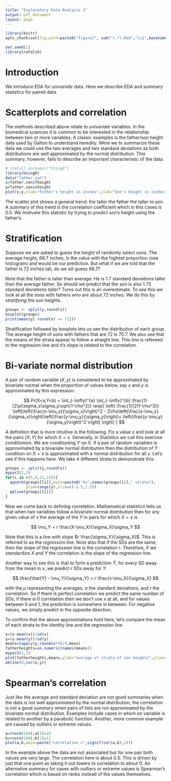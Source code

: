 ```yaml
---
title: "Exploratory Data Analysis 2"
output: pdf_document
layout: page
---
```


```r
library(knitr)
opts_chunk$set(fig.path=paste0("figure/", sub("(.*).Rmd","\\1",basename(knitr:::knit_concord$get('infile'))), "-"))
```
```r
set.seed(1)
library(rafalib)
```

# Introduction 

We introduce EDA for _univariate_ data. Here we describe EDA and summary statistics for paired data. 

<a name="scatterplots"></a>

# Scatterplots and correlation

The methods described above relate to _univariate_ variables. In the biomedical sciences it is common to be interested in the relationship between two or more variables. A classic examples is the father/son height data used by Galton to understand heredity. Were we to summarize these data we could use the two averages and two standard deviations as both distributions are well approximated by the normal distribution. This summary, however, fails to describe an important characteristic of the data.

```r
# install.packages("UsingR")
library(UsingR)
data("father.son")
x=father.son$fheight
y=father.son$sheight
plot(x,y,xlab="Father's height in inches",ylab="Son's height in inches",main=paste("correlation =",signif(cor(x,y),2)))
```

The scatter plot shows a general trend: the taller the father the taller to son. A summary of this trend is the correlation coefficient which in this cases is 0.5. We motivate this statistic by trying to predict son's height using the father's. 

# Stratification

Suppose we are asked to guess the height of randomly select sons. The average height, 68.7 inches, is the value with the highest proportion (see histogram) and would be our prediction. But what if we are told that the father is 72 inches tall, do we sill guess 68.7?

Note that the father is taller than average. He is 1.7 standard deviations taller than the average father. So should we predict that the son is also 1.75 standard deviations taller? Turns out this is an overestimate. To see this we look at all the sons with fathers who are about 72 inches. We do this by _stratifying_ the son heights.
```r
groups <- split(y,round(x)) 
boxplot(groups)
print(mean(y[ round(x) == 72]))
```
Stratification followed by boxplots lets us see the distribution of each group. The average height of sons with fathers that are 72 is 70.7. We also see that the means of the strata appear to follow a straight line. This line is refereed to the regression line and it's slope is related to the correlation. 

# Bi-variate normal distribution

A pair of random variable $(X,y)$ is considered to be approximated by bivariate normal when the proportion of values below, say $x$ and $y$ is approximated by this expression:

$$ Pr(X<a,Y<b) = \int_{-\infty}^{a} \int_{-\infty}^{b} \frac{1}{2\pi\sigma_x\sigma_y\sqrt{1-\rho^2}}
\exp{ \left(
\frac{1}{2(1-\rho^2)}
\left[\left(\frac{x-\mu_x}{\sigma_x}\right)^2 -  
2\rho\left(\frac{x-\mu_x}{\sigma_x}\right)\left(\frac{y-\mu_y}{\sigma_y}\right)+
\left(\frac{y-\mu_y}{\sigma_y}\right)^2
\right]
\right)
}
$$

A definition that is more intuitive is the following. Fix a value $x$ and look at all the pairs $(X,Y)$ for which $X=x$. Generally, in Statistics we call this exercise _conditionion_. We are conditioning $Y$ on $X$. If a pair of random variables is approximated by a bivariate normal distribution then the distribution of $Y$ condition on $X=x$ is approximated with a normal distribution for all $x$. Let's see if this happens here. We take 4 different strata to demonstrate this:

```r
groups <- split(y,round(x)) 
mypar2(2,2)
for(i in c(5,8,11,14)){
  qqnorm(groups[[i]],main=paste0("X=",names(groups)[i]," strata"),
         ylim=range(y),xlim=c(-2.5,2.5))
  qqline(groups[[i]])
}
```


Now we come back to defining correlation. Mathematical statistics tells us that when two variables follow a bivariate normal distribution then for any given value of $x$ the average of the $Y$ in pairs for which $X=x$ is

$$ 
\mu_Y +  r \frac{X-\mu_X}{\sigma_X}\sigma_Y
$$

Note that this is a line with slope $r \frac{\sigma_Y}{\sigma_X}$. This is referred to as the _regression line_. Note also that if the SDs are the same, then the slope of the regression line is the correlation $r$. Therefore, if we standardize $X$ and $Y$ the correlation is the slope of the regression line.

Another way to see this is that to form a prediction $\hat{Y}$, for every SD away from the mean in $x$, we predict $r$ SDs away for $Y$: 

$$
\frac{\hat{Y} - \mu_Y}{\sigma_Y} = r \frac{x-\mu_X}{\sigma_X}
$$

with the $\mu$ representing the averages, $\sigma$ the standard deviations, and $r$ the correlation. So if there is perfect correlation we predict the same number of SDs, if there is 0 correlation then we don't use $x$ at all, and for values between 0 and 1, the prediction is somewhere in between. For negative values, we simply predict in the opposite direction.


To confirm that the above approximations hold here, let's compare the mean of each strata to the identity line and the regression line

```r
x=(x-mean(x))/sd(x)
y=(y-mean(y))/sd(y)
means=tapply(y,round(x*4)/4,mean)
fatherheights=as.numeric(names(means))
mypar2(1,1)
plot(fatherheights,means,ylab="average of strata of son heights",ylim=range(fatherheights))
abline(0,cor(x,y))
```

# Spearman's correlation

Just like the average and standard deviation are not good summaries when the data is not well approximated by the normal distribution, the correlation is not a good summary when pairs of lists are not approximated by the bivariate normal distribution. Examples include cases in which on variable is related to another by a parabolic function. Another, more common example are caused by outliers or extreme values.

```r
a=rnorm(100);a[1]=10
b=rnorm(100);b[1]=11
plot(a,b,main=paste("correlation =",signif(cor(a,b),2)))
```
In the example above the data are not associated but for one pair both values are very large. The correlation here is about 0.5. This is driven by just that one point as taking it out lowers to correlation to about 0. An alternative summary for cases with outliers or extreme values is Spearman's correlation which is based on ranks instead of the values themselves. 

